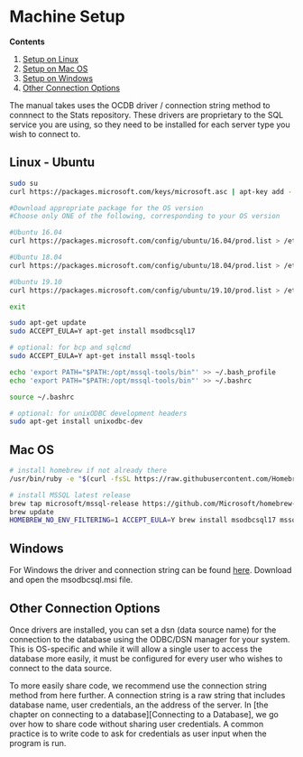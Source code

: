 # Machine Setup

**Contents**

1. [Setup on Linux][Linux - Ubuntu]
2. [Setup on Mac OS][Mac OS]
3. [Setup on Windows][Windows]
4. [Other Connection Options][Other Connection Options]

The manual takes uses the OCDB driver / connection string method to connnect to the Stats repository. These drivers are proprietary to the SQL service you are using, so they need to be installed for each server type you wish to connect to.

## Linux - Ubuntu
```bash
sudo su
curl https://packages.microsoft.com/keys/microsoft.asc | apt-key add -

#Download appropriate package for the OS version
#Choose only ONE of the following, corresponding to your OS version

#Ubuntu 16.04
curl https://packages.microsoft.com/config/ubuntu/16.04/prod.list > /etc/apt/sources.list.d/mssql-release.list

#Ubuntu 18.04
curl https://packages.microsoft.com/config/ubuntu/18.04/prod.list > /etc/apt/sources.list.d/mssql-release.list

#Ubuntu 19.10
curl https://packages.microsoft.com/config/ubuntu/19.10/prod.list > /etc/apt/sources.list.d/mssql-release.list

exit

sudo apt-get update
sudo ACCEPT_EULA=Y apt-get install msodbcsql17

# optional: for bcp and sqlcmd
sudo ACCEPT_EULA=Y apt-get install mssql-tools

echo 'export PATH="$PATH:/opt/mssql-tools/bin"' >> ~/.bash_profile
echo 'export PATH="$PATH:/opt/mssql-tools/bin"' >> ~/.bashrc

source ~/.bashrc

# optional: for unixODBC development headers
sudo apt-get install unixodbc-dev
```

## Mac OS
```bash
# install homebrew if not already there
/usr/bin/ruby -e "$(curl -fsSL https://raw.githubusercontent.com/Homebrew/install/master/install)"

# install MSSQL latest release
brew tap microsoft/mssql-release https://github.com/Microsoft/homebrew-mssql-release
brew update
HOMEBREW_NO_ENV_FILTERING=1 ACCEPT_EULA=Y brew install msodbcsql17 mssql-tools
```

## Windows
For Windows the driver and connection string can be found [here](https://docs.microsoft.com/en-us/sql/connect/odbc/microsoft-odbc-driver-for-sql-server?view=sql-server-ver15#download-for-windows). Download and open the msodbcsql.msi file.

## Other Connection Options

Once drivers are installed, you can set a dsn (data source name) for the connection to the database using the ODBC/DSN manager for your system. This is OS-specific and while it will allow a single user to access the database more easily, it must be configured for every user who wishes to connect to the data source.

To more easily share code, we recommend use the connection string method from here further. A connection string is a raw string that includes database name, user credentials, an the address of the server. In [the chapter on connecting to a database][Connecting to a Database], we go over how to share code without sharing user credentials. A common practice is to write code to ask for credentials as user input when the program is run.